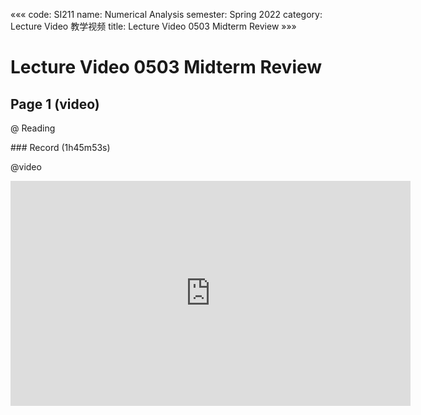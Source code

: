 «««
code: SI211
name: Numerical Analysis
semester: Spring 2022
category: Lecture Video 教学视频
title: Lecture Video 0503 Midterm Review
»»»

# Lecture Video 0503 Midterm Review

## Page 1 (video)

@ Reading

<div class="markdown-body">
### Record (1h45m53s)
</div>

@video

<iframe src="https://sbfull.com/e/3p237pekftiu.html" frameborder=0 marginwidth=0 marginheight=0 scrolling=no width=640 height=360 allowfullscreen></iframe>


